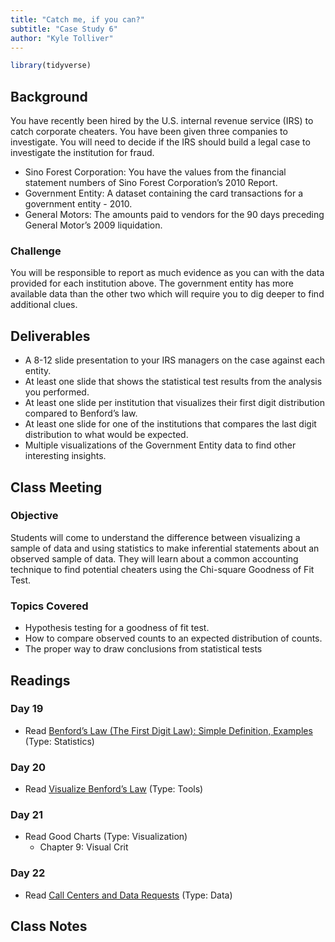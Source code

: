```yaml
---
title: "Catch me, if you can?"
subtitle: "Case Study 6"
author: "Kyle Tolliver"
---
```


```r
library(tidyverse)
```

## Background

You have recently been hired by the U.S. internal revenue service (IRS) to catch corporate cheaters. You have been given three companies to investigate. You will need to decide if the IRS should build a legal case to investigate the institution for fraud.

* Sino Forest Corporation: You have the values from the financial statement numbers of Sino Forest Corporation’s 2010 Report.
* Government Entity: A dataset containing the card transactions for a government entity - 2010.
* General Motors: The amounts paid to vendors for the 90 days preceding General Motor’s 2009 liquidation.

### Challenge

You will be responsible to report as much evidence as you can with the data provided for each institution above. The government entity has more available data than the other two which will require you to dig deeper to find additional clues.

## Deliverables

* A 8-12 slide presentation to your IRS managers on the case against each entity.
* At least one slide that shows the statistical test results from the analysis you performed.
* At least one slide per institution that visualizes their first digit distribution compared to Benford’s law.
* At least one slide for one of the institutions that compares the last digit distribution to what would be expected.
* Multiple visualizations of the Government Entity data to find other interesting insights.

## Class Meeting

### Objective 

Students will come to understand the difference between visualizing a sample of data and using statistics to make inferential statements about an observed sample of data.  They will learn about a common accounting technique to find potential cheaters using the Chi-square Goodness of Fit Test.

### Topics Covered

* Hypothesis testing for a goodness of fit test.
* How to compare observed counts to an expected distribution of counts.
* The proper way to draw conclusions from statistical tests

## Readings

### Day 19

* Read [Benford’s Law (The First Digit Law): Simple Definition, Examples](https://www.statisticshowto.com/benfords-law/) (Type: Statistics)

### Day 20

* Read [Visualize Benford's Law](https://help.tableau.com/current/pro/desktop/en-us/benford.htm) (Type: Tools)

### Day 21

* Read Good Charts (Type: Visualization)
  + Chapter 9: Visual Crit

### Day 22

* Read [Call Centers and Data Requests](https://byuistats.github.io/CSE150/files/FSCPD_Donahue_callcenter.pdf) (Type: Data)

## Class Notes